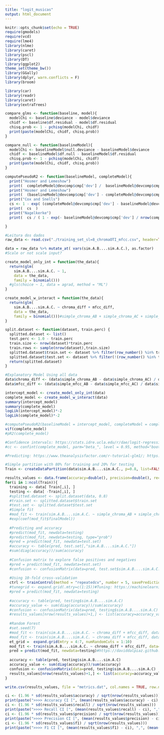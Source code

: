 ```yaml
---
title: "logit_musicas"
output: html_document
---
```


```r
knitr::opts_chunk$set(echo = TRUE)
require(gmodels)
require(vcd)
require(lme4)
library(nlme)
library(caret)
library(pscl)
library(DT)
library(ggplot2)
theme_set(theme_bw())
library(GGally)
library(dplyr, warn.conflicts = F)
library(broom)

library(car)
library(readr)
library(caret)
library(extraTrees)
```

```r
compare_glms <- function(baseline, model){
  modelChi <- baseline$deviance - model$deviance
  chidf <- baseline$df.residual - model$df.residual
  chisq.prob <- 1 - pchisq(modelChi, chidf)
  print(paste(modelChi, chidf, chisq.prob))
}

compare_null <- function(baselineModel){
  modelChi <- baselineModel$null.deviance - baselineModel$deviance
  chidf <- baselineModel$df.null - baselineModel$df.residual
  chisq.prob <- 1 - pchisq(modelChi, chidf)
  print(paste(modelChi, chidf, chisq.prob))
}

computePseudoR2 <- function(baselineModel, completeModel){
  print("Hosmer and Lemeshow")
  print(  completeModel@devcomp$cmp['dev'] /  baselineModel@devcomp$cmp['dev'] )
  print("Hosmer and Lemeshow")
  print(  (baselineModel@devcomp$cmp['dev'] - completeModel@devcomp$cmp['dev']) /  baselineModel@devcomp$cmp['dev'] )
  print("Cox and Snells")
  cs <- 1 - exp( (completeModel@devcomp$cmp['dev'] - baselineModel@devcomp$cmp['dev']) / nrow(completeModel@frame)  )
  print(  cs  )
  print("Nagelkerke")
  print(  cs / ( 1 - exp(- baselineModel@devcomp$cmp['dev'] / nrow(completeModel@frame) )  )  )

}
```

```r
#Leitura dos dados
raw_data <- read.csv("./training_set_sl=8_chromaOTI_mfcc.csv", header=TRUE)

data = raw_data %>% mutate_at( vars(sim.A.B....sim.A.C.), as.factor)
#Scale or not scale input?

```

```r
create_model_only_int = function(the_data){
  return(glm(
    sim.A.B....sim.A.C. ~ 1,
    data = the_data,
    family = binomial())) 
  #gls(choice ~ 1, data = agrad, method = "ML")
}

create_model_w_interact = function(the_data){
  return(glm(
    sim.A.B....sim.A.C. ~ chroma_diff + mfcc_diff,
    data = the_data,
    family = binomial()))#simple_chroma_AB + simple_chroma_AC + simple_chroma_BC + simple_mfcc_AB + simple_mfcc_AC + simple_mfcc_BC
}

split.dataset <- function(dataset, train.perc) {
  splitted.dataset <- list()
  test.perc <- 1.0 - train.perc
  train.size <- nrow(dataset)*train.perc
  train.rows <- sample(nrow(dataset),train.size)
  splitted.dataset$train.set <- dataset %>% filter(row_number() %in% train.rows)
  splitted.dataset$test.set <- dataset %>% filter(!(row_number() %in% train.rows))
  return(splitted.dataset)
}
```

```r
#Explanatory Model Using all data
data$chroma_diff <- (data$simple_chroma_AB - data$simple_chroma_AC) / data$simple_chroma_BC
data$mfcc_diff <- (data$simple_mfcc_AB - data$simple_mfcc_AC) / data$simple_mfcc_BC

intercept_model <- create_model_only_int(data)
complete_model <- create_model_w_interact(data)
summary(intercept_model)
summary(complete_model)
logLik(intercept_model)*-2 
logLik(complete_model)*-2

#computePseudoR2(baselineModel = intercept_model, completeModel = complete_model)
vif(complete_model)
#pR2(complete_model)

#Confidence intervals: https://stats.idre.ucla.edu/r/dae/logit-regression/
#cc <- confint(complete_model, parm="beta_", level = 0.95, method="boot", nsim=1, parallel="multicore", ncpus=2)

#Predicting: https://www.theanalysisfactor.com/r-tutorial-glm1/; https://www.tatvic.com/blog/logistic-regression-with-r/; https://www.analyticsvidhya.com/blog/2015/11/beginners-guide-on-logistic-regression-in-r/; **https://www.r-bloggers.com/evaluating-logistic-regression-models/

#Simple partition with 80% for training and 20% for testing
Train <- createDataPartition(data$sim.A.B....sim.A.C., p=0.8, list=FALSE, times=100)

results_values <- data.frame(accuracy=double(), precision=double(), recall=double(), f1=double())
for(i in 1:ncol(Train)){
  training <- data[ Train[,i], ]
  testing <- data[ -Train[,i], ]
  #splitted.dataset <- split.dataset(data, 0.8)
  #train.set <- splitted.dataset$train.set
  #test.set <- splitted.dataset$test.set
  #Simple fit
  #mod_fit <- train(sim.A.B....sim.A.C. ~ simple_chroma_AB + simple_chroma_AC + simple_chroma_BC + simple_mfcc_AB + simple_mfcc_AC + simple_mfcc_BC, data=train.set, method="glm", family="binomial")
  #exp(coef(mod_fit$finalModel))
  
  #Predicting and accuracy
  #predict(mod_fit, newdata=testing)
  #predict(mod_fit, newdata=testing, type="prob")
  #pred = predict(mod_fit, newdata=test.set)
  #accuracy <- table(pred, test.set[,"sim.A.B....sim.A.C."])
  #sum(diag(accuracy))/sum(accuracy)
  
  #Confusion matrix to explore false positives and negatives
  #pred = predict(mod_fit, newdata=test.set)
  #confusion <- confusionMatrix(data=pred, test.set$sim.A.B....sim.A.C.)#https://en.wikipedia.org/wiki/Sensitivity_and_specificity
  
  #Using 10-fold cross-validation
  ctrl <- trainControl(method = "repeatedcv", number = 5, savePredictions = TRUE, search = "grid")
  #tunegrid <- expand.grid(.mtry=c(1:15))#Tuning: https://machinelearningmastery.com/tune-machine-learning-algorithms-in-r/
  #pred = predict(mod_fit, newdata=testing)
  
  #accuracy <- table(pred, testing$sim.A.B....sim.A.C)
  #accuracy_value <- sum(diag(accuracy))/sum(accuracy)
  #confusion <- confusionMatrix(data=pred, testing$sim.A.B....sim.A.C)
  #results_values[nrow(results_values)+1,] <- list(accuracy=accuracy_value, precision=confusion$byClass["Precision"], recall=confusion$byClass["Recall"], f1=confusion$byClass["F1"])
  
  #Random Forest
  #set.seed(7)
  #mod_fit <- train(sim.A.B....sim.A.C. ~ chroma_diff + mfcc_diff, data=training, method="rf", trControl = ctrl, ntree = 500, tunelength = 10, importance = TRUE)
  #mod_fit <- train(sim.A.B....sim.A.C. ~ chroma_diff + mfcc_diff, data=training, method="glm", family="binomial", trControl = ctrl)
  et_grid =  expand.grid(mtry = 4:7, numRandomCuts = 1:10)
  mod_fit <- train(sim.A.B....sim.A.C. ~ chroma_diff + mfcc_diff, data=training, method="extraTrees", trControl = ctrl, tuneGrid = et_grid, numThreads = 1)
  pred = predict(mod_fit, newdata=testing)#https://daviddalpiaz.github.io/stat430fa17/labs/enslab/enslab.html
  
  accuracy <- table(pred, testing$sim.A.B....sim.A.C)
  accuracy_value <- sum(diag(accuracy))/sum(accuracy)
  confusion <- confusionMatrix(data=pred, testing$sim.A.B....sim.A.C)
  results_values[nrow(results_values)+1,] <- list(accuracy=accuracy_value, precision=confusion$byClass["Precision"], recall=confusion$byClass["Recall"], f1=confusion$byClass["F1"])
}  

write.csv(results_values, file = "metrics.dat", col.names = TRUE, row.names = FALSE, quote = FALSE)

ci <- (1.96 * sd(results_values$accuracy) / sqrt(nrow(results_values)))
print(paste(">>>> Accuracy CI [", (mean(results_values$accuracy) - ci), ",", (mean(results_values$accuracy) + ci), "]" ))
ci <- (1.96 * sd(results_values$recall) / sqrt(nrow(results_values)))
print(paste(">>>> Recall CI [", (mean(results_values$recall) - ci), ",", (mean(results_values$recall) + ci), "]" ))
ci <- (1.96 * sd(results_values$precision) / sqrt(nrow(results_values)))
print(paste(">>>> Precision CI [", (mean(results_values$precision) - ci), ",", (mean(results_values$precision) + ci), "]" ))
ci <- (1.96 * sd(results_values$f1) / sqrt(nrow(results_values)))
print(paste(">>>> F1 CI [", (mean(results_values$f1) - ci), ",", (mean(results_values$f1) + ci), "]" ))
```
